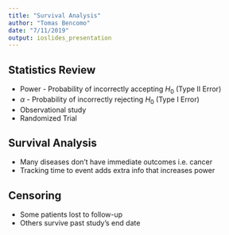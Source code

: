 ```yaml
---
title: "Survival Analysis"
author: "Tomas Bencomo"
date: "7/11/2019"
output: ioslides_presentation
---
```


## Statistics Review

- Power - Probability of incorrectly accepting $H_0$ (Type II Error)
- $\alpha$ - Probability of incorrectly rejecting $H_0$ (Type I Error)
- Observational study
- Randomized Trial

## Survival Analysis

- Many diseases don't have immediate outcomes i.e. cancer
- Tracking time to event adds extra info that increases power

## Censoring

- Some patients lost to follow-up
- Others survive past study's end date